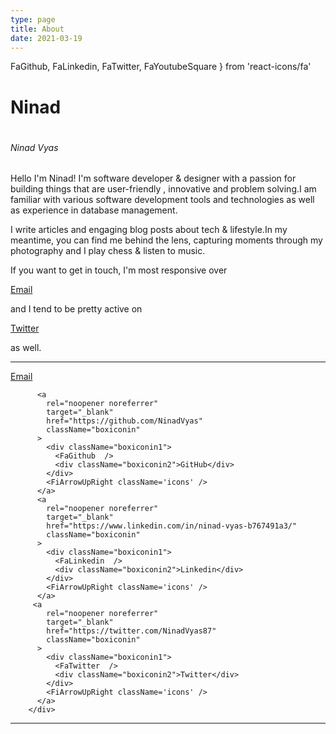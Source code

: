 ```yaml
---
type: page
title: About
date: 2021-03-19
---
```


  FaGithub,
  FaLinkedin,
  FaTwitter,
  FaYoutubeSquare
} from 'react-icons/fa'

# Ninad

<h1>
  <h6 className="title">Ninad Vyas</h6>
</h1>
<div></div>
Hello I'm Ninad! I'm software developer & designer with a passion for building things
that are user-friendly , innovative and problem solving.I am familiar with various
software development tools and technologies as well as experience in database management.

I write articles and engaging blog posts about tech & lifestyle.In my meantime, you can find me behind the lens, capturing moments through my photography and
I play chess & listen to music.

If you want to get in touch, I'm most responsive over <a  href="mailto:ninadvyas07@gmail.com"><p className='anchor'>Email</p></a> and I tend to be pretty active on <a  href="https://github.com/NinadVyas"><p className='anchor'>Twitter</p></a> as well.

---

 <div className="boxicon">
           <a
            rel="noopener noreferrer"
            target="_blank"
            href="mailto:ninadvyas07@gmail.com"
            className="boxiconin"
          >
            <div className="boxiconin1">
              <GrMail  />
              <div className="boxiconin2">Email</div>
            </div>
            <FiArrowUpRight className='icons' />
          </a>
          
          <a
            rel="noopener noreferrer"
            target="_blank"
            href="https://github.com/NinadVyas"
            className="boxiconin"
          >
            <div className="boxiconin1">
              <FaGithub  />
              <div className="boxiconin2">GitHub</div>
            </div>
            <FiArrowUpRight className='icons' />
          </a>
          <a
            rel="noopener noreferrer"
            target="_blank"
            href="https://www.linkedin.com/in/ninad-vyas-b767491a3/"
            className="boxiconin"
          >
            <div className="boxiconin1">
              <FaLinkedin  />
              <div className="boxiconin2">Linkedin</div>
            </div>
            <FiArrowUpRight className='icons' />
          </a>
         <a
            rel="noopener noreferrer"
            target="_blank"
            href="https://twitter.com/NinadVyas87"
            className="boxiconin"
          >
            <div className="boxiconin1">
              <FaTwitter  />
              <div className="boxiconin2">Twitter</div>
            </div>
            <FiArrowUpRight className='icons' />
          </a>
        </div>

---
